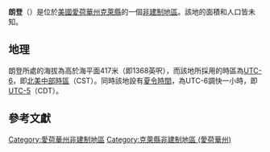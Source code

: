 {{noteTA
|G1=USState
|G2=地名
|G3=Unit
}}
{{Infobox settlement
|official_name            = 朗登
|native_name = Langdon
|settlement_type          = [[非建制地區|非建制地區]]
|image_skyline            = 
|imagesize                = 
|image_map                = 
|mapsize                  = 
|pushpin_map              = USA Iowa
|pushpin_label            = 朗登
|pushpin_label_position   = top
|pushpin_map_caption      = 朗登在愛荷華州的位置
|subdivision_type         = [[世界政區索引|國家]]
|subdivision_type1        = [[美国州份|州份]]
|subdivision_type2        = [[愛荷華州行政区划|縣]]
|subdivision_name         = [[美国|美国]]
|subdivision_name1        = [[愛荷華州|愛荷華州]]
|subdivision_name2        = [[克萊縣_(愛荷華州)|克萊縣]]
|elevation_ft             = 1368
|elevation_m              = 417
|area_total_km2           = 
|area_total_sq_mi         = 
|area_land_km2            = 
|area_land_sq_mi          = 
|area_water_km2           = 
|area_water_sq_mi         = 
|population_as_of         = 2010
|population_footnotes     = 
|population_total         = 
|population_metro         = 
|population_density_km2   = auto
|population_density_sq_mi = auto
|timezone                 = [[北美中部时区|北美中部时区]]
|utc_offset               = -6
|coordinates              = {{coord|43|12|57|N|95|05|17|W|display=inline,title}}
| coor_pinpoint           = 
| coordinates_footnotes   = 
|timezone_DST             = CDT
|utc_offset_DST           = -5
|postal_code_type         = [[美國郵區編號|郵區編號]]
|postal_code              = 
|area_code                = {{link-en|电话区号712|Area code 712|712}}
|blank_name = [[地名信息系统|GNIS ID]]
|blank_info = 458221<ref name="GNIS">{{cite gnis|458221|Langdon}}</ref>
}}
'''朗登'''（{{lang-en|Langdon}}）是位於[[美國|美國]][[愛荷華州|愛荷華州]][[克萊縣_(愛荷華州)|克萊縣]]的一個[[非建制地區|非建制地區]]。該地的面積和人口皆未知。

== 地理 ==
朗登所處的海拔為高於海平面417米（即1368英呎），而該地所採用的時區為[[UTC-6|UTC-6]]，即[[北美中部時區|北美中部時區]]（CST）。同時該地設有[[夏令時間|夏令時間]]，為UTC-6調快一小時，即[[UTC-5|UTC-5]]（CDT）。

== 參考文獻 ==
{{reflist}}

{{克萊縣 (愛荷華州)}}

{{DEFAULTSORT:Langdon}}
[[Category:愛荷華州非建制地區|Category:愛荷華州非建制地區]]
[[Category:克萊縣非建制地區_(愛荷華州)|Category:克萊縣非建制地區 (愛荷華州)]]

{{Iowa-geo-stub}}
